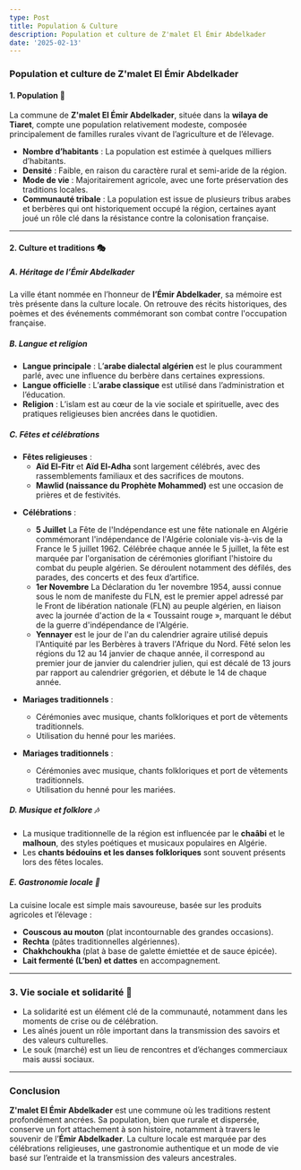 ```yaml
---
type: Post
title: Population & Culture
description: Population et culture de Z'malet El Émir Abdelkader
date: '2025-02-13'
---
```

### **Population et culture de Z'malet El Émir Abdelkader**

#### **1. Population** 👥

La commune de **Z'malet El Émir Abdelkader**, située dans la **wilaya de Tiaret**, compte une population relativement modeste, composée principalement de familles rurales vivant de l’agriculture et de l’élevage.

*   **Nombre d’habitants** : La population est estimée à quelques milliers d’habitants.
*   **Densité** : Faible, en raison du caractère rural et semi-aride de la région.
*   **Mode de vie** : Majoritairement agricole, avec une forte préservation des traditions locales.
*   **Communauté tribale** : La population est issue de plusieurs tribus arabes et berbères qui ont historiquement occupé la région, certaines ayant joué un rôle clé dans la résistance contre la colonisation française.

***

#### **2. Culture et traditions** 🎭

##### **A. Héritage de l’Émir Abdelkader**

La ville étant nommée en l’honneur de **l’Émir Abdelkader**, sa mémoire est très présente dans la culture locale. On retrouve des récits historiques, des poèmes et des événements commémorant son combat contre l'occupation française.

##### **B. Langue et religion**

*   **Langue principale** : L’**arabe dialectal algérien** est le plus couramment parlé, avec une influence du berbère dans certaines expressions.
*   **Langue officielle** : L’**arabe classique** est utilisé dans l’administration et l’éducation.
*   **Religion** : L’islam est au cœur de la vie sociale et spirituelle, avec des pratiques religieuses bien ancrées dans le quotidien.

##### **C. Fêtes et célébrations**

*   **Fêtes religieuses** :
    *   **Aïd El-Fitr** et **Aïd El-Adha** sont largement célébrés, avec des rassemblements familiaux et des sacrifices de moutons.
    *   **Mawlid (naissance du Prophète Mohammed)** est une occasion de prières et de festivités.

<!---->

*   **Célébrations** :
    *   **5 Juillet** La Fête de l'Indépendance est une fête nationale en Algérie commémorant l'indépendance de l'Algérie coloniale vis-à-vis de la France le 5 juillet 1962. Célébrée chaque année le 5 juillet, la fête est marquée par l'organisation de cérémonies glorifiant l'histoire du combat du peuple algérien. Se déroulent notamment des défilés, des parades, des concerts et des feux d’artifice.
    *   **1er Novembre** La Déclaration du 1er novembre 1954, aussi connue sous le nom de manifeste du FLN, est le premier appel adressé par le Front de libération nationale (FLN) au peuple algérien, en liaison avec la journée d'action de la « Toussaint rouge », marquant le début de la guerre d'indépendance de l'Algérie.
    *   **Yennayer** est le jour de l'an du calendrier agraire utilisé depuis l'Antiquité par les Berbères à travers l'Afrique du Nord. Fêté selon les régions du 12 au 14 janvier de chaque année, il correspond au premier jour de janvier du calendrier julien, qui est décalé de 13 jours par rapport au calendrier grégorien, et débute le 14 de chaque année.

*   **Mariages traditionnels** :
    *   Cérémonies avec musique, chants folkloriques et port de vêtements traditionnels.
    *   Utilisation du henné pour les mariées.

*   **Mariages traditionnels** :
    *   Cérémonies avec musique, chants folkloriques et port de vêtements traditionnels.
    *   Utilisation du henné pour les mariées.

##### **D. Musique et folklore** 🎶

*   La musique traditionnelle de la région est influencée par le **chaâbi** et le **malhoun**, des styles poétiques et musicaux populaires en Algérie.
*   Les **chants bédouins et les danses folkloriques** sont souvent présents lors des fêtes locales.

##### **E. Gastronomie locale** 🍲

La cuisine locale est simple mais savoureuse, basée sur les produits agricoles et l’élevage :

*   **Couscous au mouton** (plat incontournable des grandes occasions).
*   **Rechta** (pâtes traditionnelles algériennes).
*   **Chakhchoukha** (plat à base de galette émiettée et de sauce épicée).
*   **Lait fermenté (L’ben) et dattes** en accompagnement.

***

### **3. Vie sociale et solidarité** 🤝

*   La solidarité est un élément clé de la communauté, notamment dans les moments de crise ou de célébration.
*   Les aînés jouent un rôle important dans la transmission des savoirs et des valeurs culturelles.
*   Le souk (marché) est un lieu de rencontres et d’échanges commerciaux mais aussi sociaux.

***

### **Conclusion**

**Z'malet El Émir Abdelkader** est une commune où les traditions restent profondément ancrées. Sa population, bien que rurale et dispersée, conserve un fort attachement à son histoire, notamment à travers le souvenir de l’**Émir Abdelkader**. La culture locale est marquée par des célébrations religieuses, une gastronomie authentique et un mode de vie basé sur l’entraide et la transmission des valeurs ancestrales.
